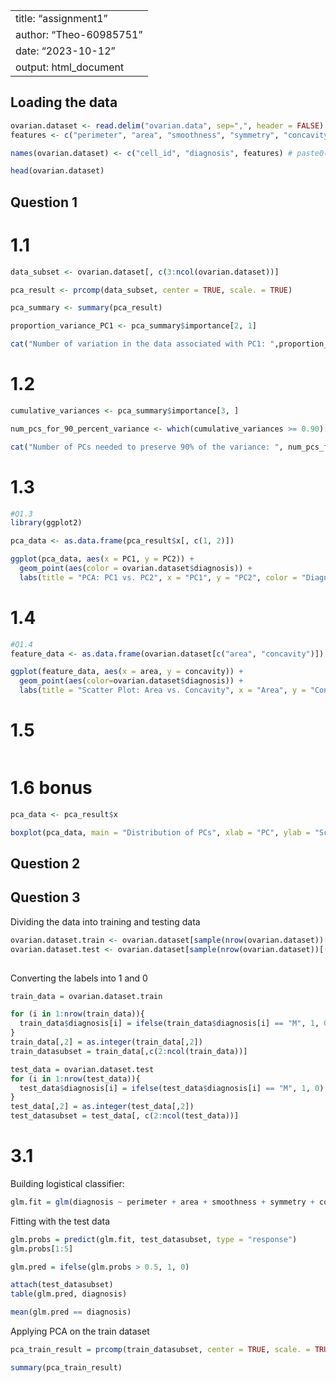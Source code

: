 
---
title: "assignment1"
author: "Theo-60985751"
date: "2023-10-12"
output: html_document
---

## Loading the data

```r
ovarian.dataset <- read.delim("ovarian.data", sep=",", header = FALSE)
features <- c("perimeter", "area", "smoothness", "symmetry", "concavity", paste("protein", seq(1, 25), sep=""))

names(ovarian.dataset) <- c("cell_id", "diagnosis", features) # paste0(features,"_mean"), paste0(features,"_se"), paste0(features,"_worst")

head(ovarian.dataset)
```


## Question 1

# 1.1
```r
data_subset <- ovarian.dataset[, c(3:ncol(ovarian.dataset))]

pca_result <- prcomp(data_subset, center = TRUE, scale. = TRUE)

pca_summary <- summary(pca_result)

proportion_variance_PC1 <- pca_summary$importance[2, 1]

cat("Number of variation in the data associated with PC1: ",proportion_variance_PC1, "\n" )

```
# 1.2
```r
cumulative_variances <- pca_summary$importance[3, ]

num_pcs_for_90_percent_variance <- which(cumulative_variances >= 0.90)[1]

cat("Number of PCs needed to preserve 90% of the variance: ", num_pcs_for_90_percent_variance, "\n")

```
# 1.3
```r
#Q1.3
library(ggplot2)

pca_data <- as.data.frame(pca_result$x[, c(1, 2)])

ggplot(pca_data, aes(x = PC1, y = PC2)) +
  geom_point(aes(color = ovarian.dataset$diagnosis)) +
  labs(title = "PCA: PC1 vs. PC2", x = "PC1", y = "PC2", color = "Diagnosis")  
```
# 1.4
```r
#Q1.4
feature_data <- as.data.frame(ovarian.dataset[c("area", "concavity")])

ggplot(feature_data, aes(x = area, y = concavity)) +
  geom_point(aes(color=ovarian.dataset$diagnosis)) +
  labs(title = "Scatter Plot: Area vs. Concavity", x = "Area", y = "Concavity", color = "Diagnosis")
```
# 1.5
```r

```

# 1.6 bonus

```r
pca_data <- pca_result$x

boxplot(pca_data, main = "Distribution of PCs", xlab = "PC", ylab = "Score")
```

## Question 2

## Question 3

Dividing the data into training and testing data

```r
ovarian.dataset.train <- ovarian.dataset[sample(nrow(ovarian.dataset))[1:(nrow(ovarian.dataset)/2)],]
ovarian.dataset.test <- ovarian.dataset[sample(nrow(ovarian.dataset))[(nrow(ovarian.dataset)/2):(nrow(ovarian.dataset))],]
  
```


Converting the labels into 1 and 0

```r
train_data = ovarian.dataset.train

for (i in 1:nrow(train_data)){
  train_data$diagnosis[i] = ifelse(train_data$diagnosis[i] == "M", 1, 0)
}
train_data[,2] = as.integer(train_data[,2])
train_datasubset = train_data[,c(2:ncol(train_data))]

test_data = ovarian.dataset.test
for (i in 1:nrow(test_data)){
  test_data$diagnosis[i] = ifelse(test_data$diagnosis[i] == "M", 1, 0)
}
test_data[,2] = as.integer(test_data[,2])
test_datasubset = test_data[, c(2:ncol(test_data))]

```

# 3.1
Building logistical classifier:

```r

glm.fit = glm(diagnosis ~ perimeter + area + smoothness + symmetry + concavity + protein1 + protein10 + protein11 + protein12 + protein13 + protein14 + protein15 + protein16 + protein17 + protein18 + protein19 + protein2 + protein20 + protein21 + protein22 + protein23 + protein24 + protein25 + protein3 + protein4 + protein5 + protein6 + protein7 + protein8 + protein9 , data = train_datasubset, family = binomial )
```

Fitting with the test data

```r
glm.probs = predict(glm.fit, test_datasubset, type = "response")
glm.probs[1:5]

glm.pred = ifelse(glm.probs > 0.5, 1, 0)

attach(test_datasubset)
table(glm.pred, diagnosis)

mean(glm.pred == diagnosis)
```

Applying PCA on the train dataset

``` r
pca_train_result = prcomp(train_datasubset, center = TRUE, scale. = TRUE)

summary(pca_train_result)
```
